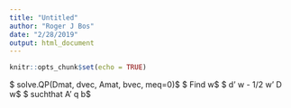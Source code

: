 ```yaml
---
title: "Untitled"
author: "Roger J Bos"
date: "2/28/2019"
output: html_document
---
```


```r
knitr::opts_chunk$set(echo = TRUE)
```

$ solve.QP(Dmat, dvec, Amat, bvec, meq=0)$
$ Find w$
$ \max  d' w - 1/2 w' D w$
$ suchthat A' q \ge b$
